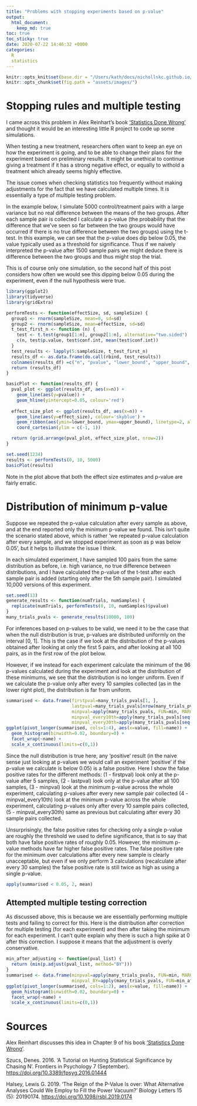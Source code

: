 ```yaml
---
title: "Problems with stopping experiments based on p-value"
output:
  html_document:
    keep_md: true
toc: true
toc_sticky: true
date: 2020-07-22 14:46:32 +0000
categories:
  R
  statistics
---
```


```r
knitr::opts_knit$set(base.dir = "/Users/kath/docs/nichollskc.github.io/", base.url = "/")
knitr::opts_chunk$set(fig.path = "assets/images/")
```

# Stopping rules and multiple testing

I came across this problem in Alex Reinhart's book ['Statistics Done Wrong'](https://www.statisticsdonewrong.com/regression.html) and thought it would be an interesting little R project to code up some simulations.

When testing a new treatment, researchers often want to keep an eye on how the experiment is going, and to be able to change their plans for the experiment based on preliminary results. It might be unethical to continue giving a treatment if it has a strong negative effect, or equally to withold a treatment which already seems highly effective.

The issue comes when checking statistics too frequently without making adjustments for the fact that we have calculated multiple times. It is essentially a type of multiple testing problem.

In the example below, I simulate 5000 control/treatment pairs with a large variance but no real difference between the means of the two groups. After each sample pair is collected I calculate a p-value (the probability that the difference that we've seen so far between the two groups would have occurred if there is no true difference between the two groups) using the t-test. In this example, we can see that the p-value does dip below 0.05, the value typically used as a threshold for significance. Thus if we naively interpreted the p-value after 1500 sample pairs we might deduce there is difference between the two groups and thus might stop the trial.

This is of course only one simulation, so the second half of this post considers how often we would see this dipping below 0.05 during the experiment, even if the null hypothesis were true.

```r
library(ggplot2)
library(tidyverse)
library(gridExtra)
```

```r
performTests <- function(effectSize, sd, sampleSize) {
  group1 <- rnorm(sampleSize, mean=0, sd=sd)
  group2 <- rnorm(sampleSize, mean=effectSize, sd=sd)
  t_test_first_n <- function (n) {
    test <- t.test(group1[1:n], group2[1:n], alternative="two.sided")
    c(n, test$p.value, test$conf.int, mean(test$conf.int))
  }
  test_results <- lapply(5:sampleSize, t_test_first_n)
  results_df <- as.data.frame(do.call(rbind, test_results))
  colnames(results_df) =c("n", "pvalue", "lower_bound", "upper_bound", "effect_size")
  return (results_df)
}

basicPlot <- function(results_df) {
  pval_plot <- ggplot(results_df, aes(x=n)) +
    geom_line(aes(y=pvalue)) +
    geom_hline(yintercept=0.05, colour='red')
  
  effect_size_plot <- ggplot(results_df, aes(x=n)) +
    geom_line(aes(y=effect_size), colour='skyblue') +
    geom_ribbon(aes(ymin=lower_bound, ymax=upper_bound), linetype=2, alpha=0.1) +
    coord_cartesian(ylim = c(-1, 1)) 

  return (grid.arrange(pval_plot, effect_size_plot, nrow=2))
}
```



```r
set.seed(1234)
results <- performTests(0, 10, 5000)
basicPlot(results)
```

Note in the plot above that both the effect size estimates and p-value are fairly erratic.

# Distribution of minimum p-value

Suppose we repeated the p-value calculation after every sample as above, and at the end reported only the minimum p-value we found. This isn't quite the scenario stated above, which is rather 'we repeated p-value calculation after every sample, and we stopped experiment as soon as p was below 0.05', but it helps to illustrate the issue I think.

In each simulated experiment, I have sampled 100 pairs from the same distribution as before, i.e. high variance, no true difference between distributions, and I have calculated the p-value of the t-test after each sample pair is added (starting only after the 5th sample pair). I simulated 10,000 versions of this experiment.

```r
set.seed(13)
generate_results <- function(numTrials, numSamples) {
  replicate(numTrials, performTests(0, 10, numSamples)$pvalue)
}
many_trials_pvals <- generate_results(10000, 100)
```

For inferences based on p-values to be valid, we need it to be the case that when the null distribution is true, p-values are distributed uniformly on the interval [0, 1]. This is the case if we look at the distribution of the p-values obtained after looking at only the first 5 pairs, and after looking at all 100 pairs, as in the first row of the plot below.

However, if we instead for each experiment calculate the minimum of the 96 p-values calculated during the experiment and look at the distribution of these minimums, we see that the distribution is no longer uniform. Even if we calculate the p-value only after every 10 samples collected (as in the lower right plot), the distribution is far from uniform.


```r
summarised <- data.frame(firstpval=many_trials_pvals[1, ],
                         lastpval=many_trials_pvals[nrow(many_trials_pvals), ],
                         minpval=apply(many_trials_pvals, FUN=min, MARGIN=2),
                         minpval_every10th=apply(many_trials_pvals[seq(6, 96, by=10), ], FUN=min, MARGIN=2),
                         minpval_every30th=apply(many_trials_pvals[seq(26, 96, by=30), ], FUN=min, MARGIN=2))
ggplot(pivot_longer(summarised, cols=1:4), aes(x=value, fill=name)) +
  geom_histogram(binwidth=0.02, boundary=0) +
  facet_wrap(~name) +
  scale_x_continuous(limits=c(0,1))
```

Since the null distribution is true here, any 'positive' result (in the naive sense just looking at p-values we would call an experiment 'positive' if the p-value we calculate is below 0.05) is a false positive. Here I show the false positive rates for the different methods: (1 - firstpval) look only at the p-value after 5 samples, (2 - lastpval) look only at the p-value after all 100 samples, (3 - minpval) look at the minimum p-value across the whole experiment, calculating p-values after every new sample pair collected (4 - minpval_every10th) look at the minimum p-value across the whole experiment, calculating p-values only after every 10 sample pairs collected, (5 - minpval_every30th) same as previous but calculating after every 30 sample pairs collected.

Unsurprisingly, the false positive rates for checking only a single p-value are roughly the threshold we used to define significance, that is to say that both have false positive rates of roughly 0.05. However, the minimum p-value methods have far higher false positive rates. The false positive rate for the minimum over calculations after every new sample is clearly unacceptable, but even if we only perform 3 calculations (recalculate after every 30 samples) the false positive rate is still twice as high as using a single p-value.

```r
apply(summarised < 0.05, 2, mean)
```

## Attempted multiple testing correction

As discussed above, this is because we are essentially performing multiple tests and failing to correct for this. Here is the distribution after correction for multiple testing (for each experiment) and then after taking the minimum for each experiment. I can't quite explain why there is such a high spike at 0 after this correction. I suppose it means that the adjustment is overly conservative.

```r
min_after_adjusting <- function(pval_list) {
  return (min(p.adjust(pval_list, method="BY")))
}
summarised <- data.frame(minpval=apply(many_trials_pvals, FUN=min, MARGIN=2),
                         minpval_BY=apply(many_trials_pvals, FUN=min_after_adjusting, MARGIN=2))
ggplot(pivot_longer(summarised, cols=1:2), aes(x=value, fill=name)) +
  geom_histogram(binwidth=0.02, boundary=0) +
  facet_wrap(~name) +
  scale_x_continuous(limits=c(0,1))
```


# Sources

Alex Reinhart discusses this idea in Chapter 9 of his book ['Statistics Done Wrong'](https://www.statisticsdonewrong.com/regression.html).

Szucs, Denes. 2016. ‘A Tutorial on Hunting Statistical Significance by Chasing N’. Frontiers in Psychology 7 (September). <https://doi.org/10.3389/fpsyg.2016.01444>

Halsey, Lewis G. 2019. ‘The Reign of the P-Value Is over: What Alternative Analyses Could We Employ to Fill the Power Vacuum?’ Biology Letters 15 (5): 20190174. <https://doi.org/10.1098/rsbl.2019.0174>

